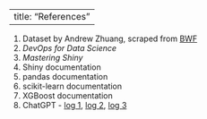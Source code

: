
---
title: "References"
---

1. Dataset by Andrew Zhuang, scraped from [BWF](https://bwfbadminton.com/)
2. *DevOps for Data Science*
3. *Mastering Shiny*
4. Shiny documentation
5. pandas documentation
6. scikit-learn documentation
7. XGBoost documentation
8. ChatGPT - [log 1](https://chatgpt.com/share/689d0429-7248-8001-87ce-fdeb1a79e1d7), [log 2](https://chatgpt.com/share/689d046a-f6c0-8001-8ac1-05bd97dbfa5e), [log 3](https://chatgpt.com/share/689d0496-9194-8001-97eb-83d618b9b5d8)